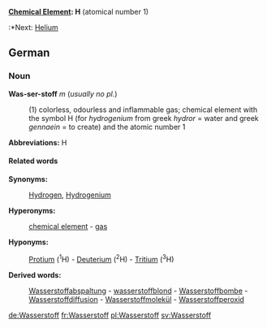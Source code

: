 '''[[Chemical Element]]: H''' (atomical number 1)
:*Next: [[Helium]]
== German ==
=== Noun ===
'''Was-ser-stoff''' ''m'' (''usually no pl.'')

: (1) colorless, odourless and inflammable gas; chemical element with the symbol H (for ''hydrogenium'' from greek ''hydror'' = water and greek ''gennaein'' = to create) and the atomic number 1
'''Abbreviations:''' H
==== Related words ====
'''Synonyms:'''
: [[Hydrogen]], [[Hydrogenium]]
'''Hyperonyms:'''
: [[chemical element]] - [[gas]]
'''Hyponyms:'''
: [[Protium]] (<sup>1</sup>H) - [[Deuterium]] (<sup>2</sup>H) - [[Tritium]] (<sup>3</sup>H)
''' Derived words:''' 
: [[Wasserstoffabspaltung]] - [[wasserstoffblond]] - [[Wasserstoffbombe]] - [[Wasserstoffdiffusion]] - [[Wasserstoffmolekül]] - [[Wasserstoffperoxid]]

[[de:Wasserstoff]]
[[fr:Wasserstoff]]
[[pl:Wasserstoff]]
[[sv:Wasserstoff]]